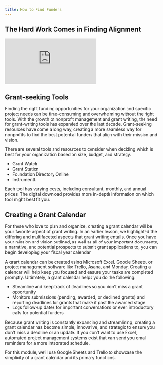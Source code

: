 ```yaml
---
title: How to Find Funders
---
```


## The Hard Work Comes in Finding Alignment

<Embed src="https://player.vimeo.com/video/951184576" />

## Grant-seeking Tools

Finding the right funding opportunities for your organization and specific project needs can be time-consuming and overwhelming without the right tools. With the growth of nonprofit management and grant writing, the need for grant-writing tools has expanded over the last decade. Grant-seeking resources have come a long way, creating a more seamless way for nonprofits to find the best potential funders that align with their mission and vision. 

There are several tools and resources to consider when deciding which is best for your organization based on size, budget, and strategy.

- Grant Watch
- Grant Station
- Foundation Directory Online
- Instrumentl. 

Each tool has varying costs, including consultant, monthly, and annual prices. The digital download provides more in-depth information on which tool might best fit you. 

## Creating a Grant Calendar

For those who love to plan and organize, creating a grant calendar will be your favorite aspect of grant writing. In an earlier lesson, we highlighted the differing and multifaceted aspects that grant writing entails. Once you have your mission and vision outlined, as well as all of your important documents, a narrative, and potential prospects to submit grant applications to, you can begin developing your fiscal year calendar. 

A grant calendar can be created using Microsoft Excel, Google Sheets, or project management software like Trello, Asana, and Monday. Creating a calendar will help keep you focused and ensure your tasks are completed promptly. Ultimately, a grant calendar helps you do the following:

- Streamline and keep track of deadlines so you don’t miss a grant opportunity
- Monitors submissions (pending, awarded, or declined grants) and reporting deadlines for grants that make it past the awarded stage
- Logs follow-up dates for important conversations or even introductory calls for potential funders

Because grant writing is constantly expanding and streamlining, creating a grant calendar has become simple, innovative, and strategic to ensure you don’t miss a deadline or an update. If you don’t want to use Excel, automated project management systems exist that can send you email reminders for a more integrated schedule. 

For this module, we’ll use Google Sheets and Trello to showcase the simplicity of a grant calendar and its primary functions. 


